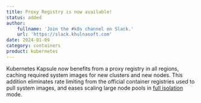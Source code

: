 ```yaml
---
title: Proxy Registry is now available!
status: added
author:
    fullname: 'Join the #k8s channel on Slack.'
    url: 'https://slack.khulnasoft.com'
date: 2024-01-09
category: containers
product: kubernetes
---
```


Kubernetes Kapsule now benefits from a proxy registry in all regions, caching required system images for new clusters and new nodes. 
This addition eliminates rate limiting from the official container registries used to pull system images, and eases scaling large node pools in [full isolation](https://www.khulnasoft.com/en/docs/containers/kubernetes/reference-content/secure-cluster-with-private-network/#what-is-the-difference-between-controlled-isolation-and-full-isolation) mode.

